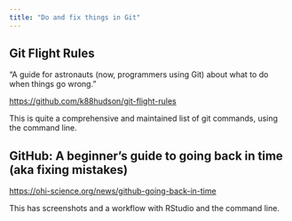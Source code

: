 ```yaml
---
title: "Do and fix things in Git"
---
```


## Git Flight Rules

"A guide for astronauts (now, programmers using Git) about what to do when things go wrong." 

<https://github.com/k88hudson/git-flight-rules> 

This is quite a comprehensive and maintained list of git commands, using the command line.


## GitHub: A beginner's guide to going back in time (aka fixing mistakes)

<https://ohi-science.org/news/github-going-back-in-time>

This has screenshots and a workflow with RStudio and the command line.